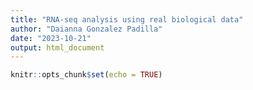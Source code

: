 ```yaml
---
title: "RNA-seq analysis using real biological data"
author: "Daianna Gonzalez Padilla"
date: "2023-10-21"
output: html_document
---
```


```r
knitr::opts_chunk$set(echo = TRUE)
```
